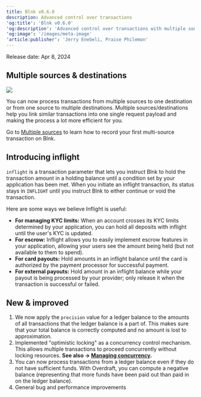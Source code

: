 ```yaml
---
title: Blnk v0.6.0
description: Advanced control over transactions
'og:title': 'Blnk v0.6.0'
'og:description': 'Advanced control over transactions with multiple sources/destinations and inflight.'
'og:image': '/images/meta-image'
'article:publisher': 'Jerry Enebeli, Praise Philemon'
---
```


Release date: Apr 8, 2024
## Multiple sources & destinations

<Frame caption="Simplified flow of how multiple sources work">
	<img src="/images/multiple-sources.png" />
</Frame>
	
You can now process transactions from multiple sources to one destination or from one source to multiple destinations. Multiple sources/destinations help you link similar transactions into one single request payload and making the process a lot more efficient for you. 
	
Go to [Multiple sources](/ledger/tutorial/multiple-sources) to learn how to record your first multi-source transaction on Blnk.

## Introducing inflight

`inflight` is a transaction parameter that lets you instruct Blnk to hold the transaction amount in a holding balance until a condition set by your application has been met. When you initiate an inflight transaction, its status stays in `INFLIGHT` until you instruct Blnk to either continue or void the transaction.

Here are some ways we believe Inflight is useful:

- **For managing KYC limits:** When an account crosses its KYC limits determined by your application, you can hold all deposits with inflight until the user's KYC is updated.
- **For escrow:** Inflight allows you to easily implement escrow features in your application, allowing your users see the amount being held (but not available to them to spend).
- **For card payouts:** Hold amounts in an inflight balance until the card is authorized by the payment processor for successful payment.  
- **For external payouts:** Hold amount in an inflight balance while your payout is being processed by your provider; only release it when the transaction is successful or failed.

## New & improved
1. We now apply the `precision` value for a ledger balance to the amounts of all transactions that the ledger balance is a part of. This makes sure that your total balance is correctly computed and no amount is lost to approximation.
2. Implemented "optimistic locking" as a concurrency control mechanism. This allows multiple transactions to proceed concurrently without locking resources. **See also → [Managing concurrency](/ledger/guide/queuing-transactions).**
3. You can now process transactions from a ledger balance even if they do not have sufficient funds. With Overdraft, you can compute a negative balance (representing that more funds have been paid out than paid in on the ledger balance).
4. General bug and performance improvements